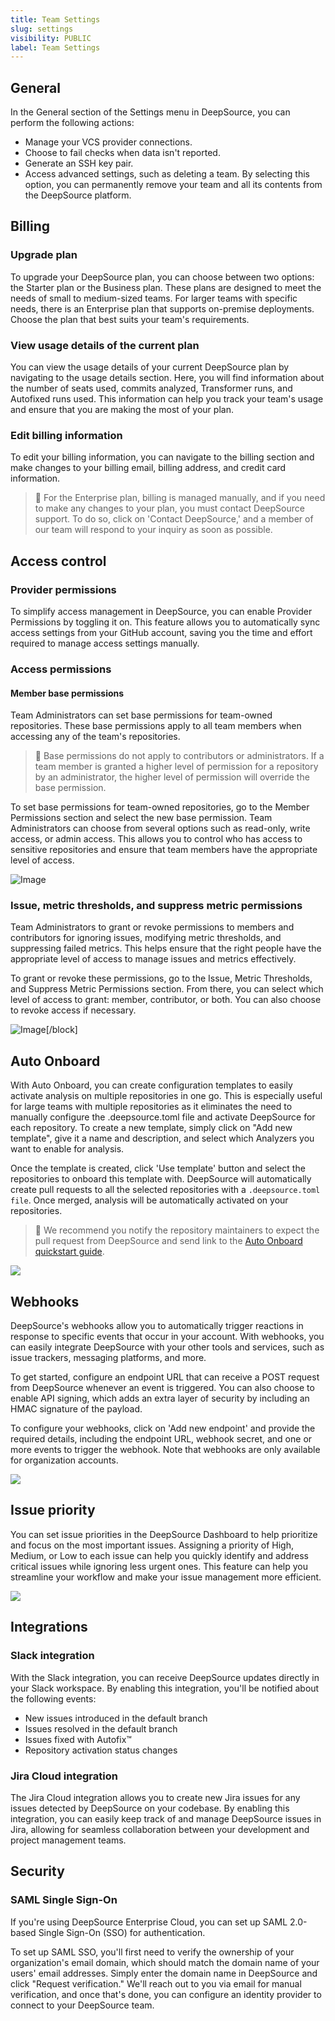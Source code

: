 ```yaml
---
title: Team Settings
slug: settings
visibility: PUBLIC
label: Team Settings
---
```

## General

In the General section of the Settings menu in DeepSource, you can perform the following actions:

- Manage your VCS provider connections.
- Choose to fail checks when data isn't reported.
- Generate an SSH key pair.
- Access advanced settings, such as deleting a team. By selecting this option, you can permanently remove your team and all its contents from the DeepSource platform.

## Billing

### Upgrade plan

To upgrade your DeepSource plan, you can choose between two options: the Starter plan or the Business plan. These plans are designed to meet the needs of small to medium-sized teams. For larger teams with specific needs, there is an Enterprise plan that supports on-premise deployments. Choose the plan that best suits your team's requirements.

### View usage details of the current plan

You can view the usage details of your current DeepSource plan by navigating to the usage details section. Here, you will find information about the number of seats used, commits analyzed, Transformer runs, and Autofixed runs used. This information can help you track your team's usage and ensure that you are making the most of your plan.

### Edit billing information

To edit your billing information, you can navigate to the billing section and make changes to your billing email, billing address, and credit card information. 

> 📘 For the Enterprise plan, billing is managed manually, and if you need to make any changes to your plan, you must contact DeepSource support. To do so, click on 'Contact DeepSource,' and a member of our team will respond to your inquiry as soon as possible.

## Access control

### Provider permissions

To simplify access management in DeepSource, you can enable Provider Permissions by toggling it on. This feature allows you to automatically sync access settings from your GitHub account, saving you the time and effort required to manage access settings manually.

### Access permissions

#### Member base permissions

Team Administrators can set base permissions for team-owned repositories. These base permissions apply to all team members when accessing any of the team's repositories. 

> 📘 Base permissions do not apply to contributors or administrators. If a team member is granted a higher level of permission for a repository by an administrator, the higher level of permission will override the base permission.

To set base permissions for team-owned repositories, go to the Member Permissions section and select the new base permission. Team Administrators can choose from several options such as read-only, write access, or admin access. This allows you to control who has access to sensitive repositories and ensure that team members have the appropriate level of access.

![Image](https://files.readme.io/50f472a-SCR-20231017-lqii.png)


### Issue, metric thresholds, and suppress metric permissions

Team Administrators to grant or revoke permissions to members and contributors for ignoring issues, modifying metric thresholds, and suppressing failed metrics. This helps ensure that the right people have the appropriate level of access to manage issues and metrics effectively.

To grant or revoke these permissions, go to the Issue, Metric Thresholds, and Suppress Metric Permissions section. From there, you can select which level of access to grant: member, contributor, or both. You can also choose to revoke access if necessary.

![Image](https://files.readme.io/2b19d66-SCR-20231017-lqii.png,,)[/block]


## Auto Onboard

With Auto Onboard, you can create configuration templates to easily activate analysis on multiple repositories in one go. This is especially useful for large teams with multiple repositories as it eliminates the need to manually configure the .deepsource.toml file and activate DeepSource for each repository. To create a new template, simply click on "Add new template", give it a name and description, and select which Analyzers you want to enable for analysis.

Once the template is created, click 'Use template' button and select the repositories to onboard this template with. DeepSource will automatically create pull requests to all the selected repositories with a `.deepsource.toml file`. Once merged, analysis will be automatically activated on your repositories.

> 📘 We recommend you notify the repository maintainers to expect the pull request from DeepSource and send link to the [Auto Onboard quickstart guide](https://docs.deepsource.com/docs/quickstart-auto-onboard).

![](https://files.readme.io/14cddb8-auto-onboard.png)

## Webhooks

DeepSource's webhooks allow you to automatically trigger reactions in response to specific events that occur in your account. With webhooks, you can easily integrate DeepSource with your other tools and services, such as issue trackers, messaging platforms, and more.

To get started, configure an endpoint URL that can receive a POST request from DeepSource whenever an event is triggered. You can also choose to enable API signing, which adds an extra layer of security by including an HMAC signature of the payload.

To configure your webhooks, click on 'Add new endpoint' and provide the required details, including the endpoint URL, webhook secret, and one or more events to trigger the webhook. Note that webhooks are only available for organization accounts.

![](https://files.readme.io/4914ef9-webhooks.png)

## Issue priority

You can set issue priorities in the DeepSource Dashboard to help prioritize and focus on the most important issues. Assigning a priority of High, Medium, or Low to each issue can help you quickly identify and address critical issues while ignoring less urgent ones. This feature can help you streamline your workflow and make your issue management more efficient.

![](https://files.readme.io/7e2da40-issue_priority.png)

## Integrations

### Slack integration

With the Slack integration, you can receive DeepSource updates directly in your Slack workspace. By enabling this integration, you'll be notified about the following events:

- New issues introduced in the default branch
- Issues resolved in the default branch
- Issues fixed with Autofix™
- Repository activation status changes

### Jira Cloud integration

The Jira Cloud integration allows you to create new Jira issues for any issues detected by DeepSource on your codebase. By enabling this integration, you can easily keep track of and manage DeepSource issues in Jira, allowing for seamless collaboration between your development and project management teams.

## Security

### SAML Single Sign-On

If you're using DeepSource Enterprise Cloud, you can set up SAML 2.0-based Single Sign-On (SSO) for authentication.

To set up SAML SSO, you'll first need to verify the ownership of your organization's email domain, which should match the domain name of your users' email addresses. Simply enter the domain name in DeepSource and click "Request verification." We'll reach out to you via email for manual verification, and once that's done, you can configure an identity provider to connect to your DeepSource team.
